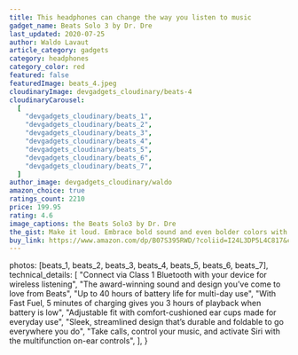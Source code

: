 ```yaml
---
title: This headphones can change the way you listen to music
gadget_name: Beats Solo 3 by Dr. Dre
last_updated: 2020-07-25
author: Waldo Lavaut
article_category: gadgets
category: headphones
category_color: red
featured: false
featuredImage: beats_4.jpeg
cloudinaryImage: devgadgets_cloudinary/beats-4
cloudinaryCarousel:
  [
    "devgadgets_cloudinary/beats_1",
    "devgadgets_cloudinary/beats_2",
    "devgadgets_cloudinary/beats_3",
    "devgadgets_cloudinary/beats_4",
    "devgadgets_cloudinary/beats_5",
    "devgadgets_cloudinary/beats_6",
    "devgadgets_cloudinary/beats_7",
  ]
author_image: devgadgets_cloudinary/waldo
amazon_choice: true
ratings_count: 2210
price: 199.95
rating: 4.6
image_captions: the Beats Solo3 by Dr. Dre
the_gist: Make it loud. Embrace bold sound and even bolder colors with the Beats Club Collection. With up to 40 hours of battery life and award-winning Beats sound, Beats Solo3 Wireless headphones are perfect for staying inspired. So go ahead, pick your color, push play, and show the world who you really are.
buy_link: https://www.amazon.com/dp/B07S395RWD/?coliid=I24L3DP5L4C817&colid=1V9GLAJK5MOMA&psc=1&ref_=lv_ov_lig_dp_it
---
```


  photos: [beats_1, beats_2, beats_3, beats_4, beats_5, beats_6, beats_7],
  technical_details: [
    "Connect via Class 1 Bluetooth with your device for wireless listening",
    "The award-winning sound and design you’ve come to love from Beats",
    "Up to 40 hours of battery life for multi-day use",
    "With Fast Fuel, 5 minutes of charging gives you 3 hours of playback when battery is low",
    "Adjustable fit with comfort-cushioned ear cups made for everyday use",
    "Sleek, streamlined design that’s durable and foldable to go everywhere you do",
    "Take calls, control your music, and activate Siri with the multifunction on-ear controls",
  ],
}

<Carousel carousel={props.carousel} />
<TechDetails metadata={metadata} />
